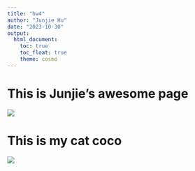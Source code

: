 ```yaml
---
title: "hw4"
author: "Junjie Hu"
date: "2023-10-30"
output: 
  html_document:
    toc: true
    toc_float: true
    theme: cosmo
---
```


# This is Junjie's awesome page

![](junjie.jpg)

# This is my cat coco
![](coco.jpg)

